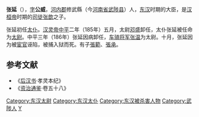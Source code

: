 '''张延'''（{{bd|2世紀||186年||}}），[[表字|字]]'''公威'''，[[河內郡_(中國)|河内郡]]修武縣（今[[河南省|河南省]][[武陟县|武陟县]]）人，[[东汉|东汉]]时期的大臣，是[[汉桓帝|汉桓帝]]时期的[[司徒|司徒]][[张歆|张歆]]之子。

张延初任[[太仆|太仆]]。[[汉灵帝|汉灵帝]][[中平|中平]]二年（185年）五月，太尉[[邓盛|邓盛]]卸任，太仆张延被任命为[[太尉|太尉]]。中平三年（186年）张延因病卸任，[[车骑将军|车骑将军]][[张温_(东汉)|张温]]为太尉。十月，张延因为被[[宦官|宦官]]诬陷，被捕入狱而死。有子[[張範|張範]]、[[張承_(張範之弟)|張承]]。
{{东汉大司马太尉}}

==参考文献==
*《[[后汉书|后汉书]]·孝灵本纪》
*《[[资治通鉴|资治通鉴]]·卷五十八》

{{DEFAULTSORT:Z张}}
[[Category:东汉太尉|Category:东汉太尉]]
[[Category:东汉太仆|Category:东汉太仆]]
[[Category:东汉被杀害人物|Category:东汉被杀害人物]]
[[Category:武陟人|Category:武陟人]]
[[Category:张姓|Y]]